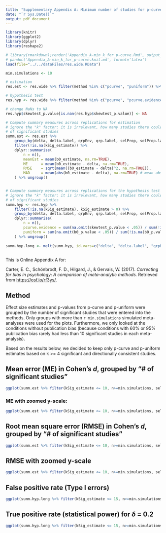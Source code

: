 ```yaml
---
title: "Supplementary Appendix A: Minimum number of studies for p-curve and p-uniform"
date: "`r Sys.Date()`"
output: pdf_document
---
```



```r
library(knitr)
library(ggplot2)
library(dplyr)
library(reshape2)
```


```r

# library(rmarkdown);render('Appendix_A-min_k_for_p-curve.Rmd', output_format='pdf_document', clean=FALSE, run_pandoc = FALSE)
# pandoc('Appendix_A-min_k_for_p-curve.knit.md', format='latex')
load(file="../../dataFiles/res.wide.RData")

min.simulations <- 10

# estimation
res.est <- res.wide %>% filter(method %in% c("pcurve", "puniform")) %>% dplyr::select(1:9, kSig_estimate, 41:45)

# hypothesis test
res.hyp <- res.wide %>% filter(method %in% c("pcurve", "pcurve.evidence", "puniform")) %>% dplyr::select(1:9, b0_p.value, skewtest_p.value, kSig_estimate, 41:45)

# change NaNs to NA
res.hyp$skewtest_p.value[is.nan(res.hyp$skewtest_p.value)] <- NA

# Compute summary measures across replications for estimation
# ignore the "k" factor: it is irrelevant, how many studies there could have been - we only are interested in the number
# of significant studies
summ.est <- res.est %>% 	
	group_by(delta, delta.label, qrpEnv, qrp.label, selProp, selProp.label, tau, tau.label, method, kSig_estimate) %>% 	
	filter(!is.na(kSig_estimate)) %>% 
	dplyr::summarise(
		n = n(),
		meanEst	= mean(b0_estimate, na.rm=TRUE),
		ME 	 	= mean(b0_estimate - delta, na.rm=TRUE),
		RMSE 	= sqrt(mean((b0_estimate - delta)^2, na.rm=TRUE)),
		MAD		= mean(abs(b0_estimate - delta), na.rm=TRUE) # mean absolute deviation
	) %>% ungroup()


# Compute summary measures across replications for the hypothesis test
# ignore the "k" factor: it is irrelevant, how many studies there could have been - we only are interested in the number
# of significant studies
summ.hyp <- res.hyp %>%  
	filter(!is.na(kSig_estimate), kSig_estimate > 0) %>% 
	group_by(delta, delta.label, qrpEnv, qrp.label, selProp, selProp.label, tau, tau.label, kSig_estimate) %>% 
	dplyr::summarise(
		n = n(),
		pcurve.evidence = sum(na.omit(skewtest_p.value < .05)) / sum(!is.na(skewtest_p.value)),
		puniform = sum(na.omit(b0_p.value < .05)) / sum(!is.na(b0_p.value))
	) %>% ungroup()
	
summ.hyp.long <- melt(summ.hyp, id.vars=c("delta", "delta.label", "qrpEnv", "qrp.label", "selProp", "selProp.label", "tau", "tau.label", "kSig_estimate", "n"))
	
```

This is Online Appendix A for:

Carter, E. C., Schönbrodt, F. D., Hilgard, J., &amp; Gervais, W. (2017). *Correcting for bias in psychology: A comparison of meta-analytic methods.* Retrieved from [https://osf.io/rf3ys/](https://osf.io/rf3ys/).

## Method ##

Effect size estimates and p-values from p-curve and p-uniform were grouped by the number of significant studies that were entered into the methods. Only groups with more than `r min.simulations` simulated meta-analyses were used for the plots. Furthermore, we only looked at the conditions without publication bias (because conditions with 60% or 95% publication bias rarely had less than 10 significant studies in each meta-analysis).

Based on the results below, we decided to keep only p-curve and p-uniform estimates based on k >= 4 significant and directionally consistent studies.


## Mean error (ME) in Cohen's *d*, grouped by "# of significant studies"

```r
ggplot(summ.est %>% filter(kSig_estimate <= 10, n>=min.simulations, selProp==0), aes(x=kSig_estimate, y=ME, color=factor(delta), shape=method)) + geom_point() + geom_line(aes(group=factor(delta):factor(method))) + geom_hline(yintercept=0, linetype="dotted") + facet_grid(qrp.label~tau.label) + theme_bw()+ xlab("# of significant studies entered in method") + scale_x_continuous(breaks=c(2, 4, 6, 8, 10))
```

### ME with zoomed y-scale: ###

```r
ggplot(summ.est %>% filter(kSig_estimate <= 10, n>=min.simulations, selProp==0), aes(x=kSig_estimate, y=ME, color=factor(delta), shape=method)) + geom_point() + geom_line(aes(group=factor(delta):factor(method))) + geom_hline(yintercept=0, linetype="dotted") + facet_grid(qrp.label~tau.label) + theme_bw()+ xlab("# of significant studies entered in method") + scale_x_continuous(breaks=c(2, 4, 6, 8, 10)) + coord_cartesian(ylim=c(-1.1, 0.5))
```

## Root mean square error (RMSE) in Cohen's *d*, grouped by "# of significant studies"

```r
ggplot(summ.est %>% filter(kSig_estimate <= 10, n>=min.simulations, selProp==0), aes(x=kSig_estimate, y=RMSE, color=factor(delta), shape=method)) + geom_point() + geom_line(aes(group=factor(delta):factor(method))) + geom_hline(yintercept=0, linetype="dotted") + facet_grid(qrp.label~tau.label) + theme_bw()+ xlab("# of significant studies entered in method") + scale_x_continuous(breaks=c(2, 4, 6, 8, 10))
```

## RMSE with zoomed y-scale

```r
ggplot(summ.est %>% filter(kSig_estimate <= 10, n>=min.simulations, selProp==0), aes(x=kSig_estimate, y=RMSE, color=factor(delta), shape=method)) + geom_point() + geom_line(aes(group=factor(delta):factor(method))) + geom_hline(yintercept=0, linetype="dotted") + facet_grid(qrp.label~tau.label) + theme_bw()+ xlab("# of significant studies entered in method") + scale_x_continuous(breaks=c(2, 4, 6, 8, 10)) + coord_cartesian(ylim=c(0, 2))
```


## False positive rate (Type I errors)

```r
ggplot(summ.hyp.long %>% filter(kSig_estimate <= 15, n>=min.simulations, delta==0, selProp==0), aes(x=kSig_estimate, y=value, shape=variable, color=variable)) + geom_point() + geom_line(aes(group=variable)) + geom_hline(yintercept=0.05, linetype="dotted") + facet_grid(qrp.label~tau.label) + theme_bw() + ylab("False positive (Type I) error rate") + xlab("# of significant studies entered in method") + ggtitle("Type I error rate for 0% publication bias")
```

## True positive rate (statistical power) for $\delta$ = 0.2

```r
ggplot(summ.hyp.long %>% filter(kSig_estimate <= 15, n>=min.simulations, delta==0.2, selProp==0), aes(x=kSig_estimate, y=value, shape=variable, color=variable)) + geom_point() + geom_line(aes(group=variable)) + geom_hline(yintercept=0.80, linetype="dotted")  + facet_grid(qrp.label~tau.label) + theme_bw() + ylab("Power") + xlab("# of significant studies entered in method") + ggtitle(bquote("Power for "~delta~" = 0.2 and 0% publication bias"))
```